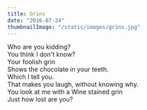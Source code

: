```yaml
---
title: Grins
date: "2016-07-24"
thumbnailImage: "/static/images/grins.jpg"
---
```


Who are you kidding?  
You think I don't know?  
Your foolish grin  
Shows the chocolate in your teeth.  
Which I tell you.  
That makes you laugh, without knowing why.  
You look at me with a Wine stained grin  
Just how lost are you?  